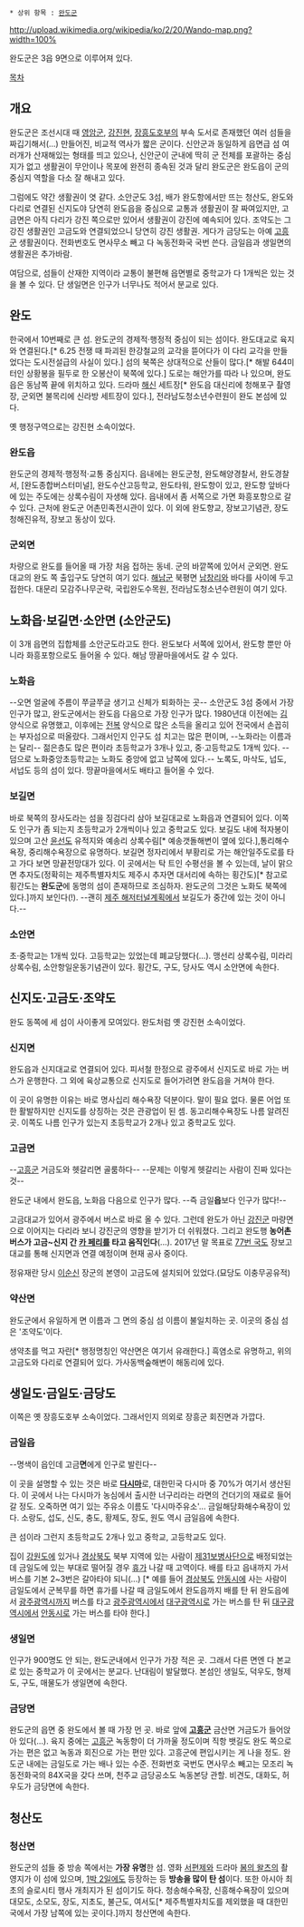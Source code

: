 * 상위 항목 : [[완도군]]

http://upload.wikimedia.org/wikipedia/ko/2/20/Wando-map.png?width=100%

완도군은 3읍 9면으로 이루어져 있다.

[[목차]]

== 개요 ==
완도군은 조선시대 때 [[영암군]], [[강진군|강진현]], [[장흥군|장흥도호부]]의 부속 도서로 존재했던 여러 섬들을 짜깁기해서(...) 만들어진, 비교적 역사가 짧은 군이다. 신안군과 동일하게 읍면급 섬 여러개가 산재해있는 형태를 띄고 있으나, 신안군이 군내에 딱히 군 전체를 포괄하는 중심지가 없고 생활권이 무안이나 목포에 완전히 종속된 것과 달리 완도군은 완도읍이 군의 중심지 역할을 다소 잘 해내고 있다.

그럼에도 약간 생활권이 엿 같다. 소안군도 3섬, 배가 완도항에서만 뜨는 청산도, 완도와 다리로 연결된 신지도야 당연히 완도읍을 중심으로 교통과 생활권이 잘 짜여있지만, 고금면은 아직 다리가 강진 쪽으로만 있어서 생활권이 강진에 예속되어 있다. 조약도는 그 강진 생활권인 고금도와 연결되었으니 당연히 강진 생활권. 게다가 금당도는 아예 [[고흥군]] 생활권이다. 전화번호도 면사무소 빼고 다 녹동전화국 국번 쓴다. 금일읍과 생일면의 생활권은 추가바람.

여담으로, 섬들이 산재한 지역이라 교통이 불편해 읍면별로 중학교가 다 1개씩은 있는 것을 볼 수 있다. 단 생일면은 인구가 너무나도 적어서 분교로 있다.

== 완도 ==
한국에서 10번째로 큰 섬. 완도군의 경제적·행정적 중심이 되는 섬이다. 완도대교로 육지와 연결된다.[* 6.25 전쟁 때 파괴된 한강철교의 교각을 뜯어다가 이 다리 교각을 만들었다는 도시전설급의 사실이 있다.] 섬의 북쪽은 상대적으로 산들이 많다.[* 해발 644미터인 상황봉을 필두로 한 오봉산이 북쪽에 있다.] 도로는 해안가를 따라 나 있으며, 완도읍은 동남쪽 끝에 위치하고 있다. 드라마 [[해신]] 세트장[* 완도읍 대신리에 청해포구 촬영장, 군외면 불목리에 신라방 세트장이 있다.], 전라남도청소년수련원이 완도 본섬에 있다.

옛 행정구역으로는 강진현 소속이었다.

=== 완도읍 ===
완도군의 경제적·행정적·교통 중심지다. 읍내에는 완도군청, 완도해양경찰서, 완도경찰서, [완도종합버스터미널], 완도수산고등학교, 완도타워, 완도항이 있고, 완도항 앞바다에 있는 주도에는 상록수림이 자생해 있다. 읍내에서 좀 서쪽으로 가면 화흥포항으로 갈 수 있다. 근처에 완도군 어촌민족전시관이 있다. 이 외에 완도향교, 장보고기념관, 장도 청해진유적, 장보고 동상이 있다.

=== 군외면 ===
차량으로 완도를 들어올 때 가장 처음 접하는 동네. 군의 바깥쪽에 있어서 군외면. 완도대교의 완도 쪽 출입구도 당연히 여기 있다. [[해남군]] 북평면 [[남창]]리와 바다를 사이에 두고 접한다. 대문리 모감주나무군락, 국립완도수목원, 전라남도청소년수련원이 여기 있다.

== 노화읍·보길면·소안면 (소안군도) ==
이 3개 읍면의 집합체를 소안군도라고도 한다. 완도보다 서쪽에 있어서, 완도항 뿐만 아니라 화흥포항으로도 들어올 수 있다. 해남 땅끝마을에서도 갈 수 있다.

=== 노화읍 ===
--오면 얼굴에 주름이 쭈글쭈글 생기고 신체가 퇴화하는 곳--
소안군도 3섬 중에서 가장 인구가 많고, 완도군에서는 완도읍 다음으로 가장 인구가 많다. 1980년대 이전에는 [[김]] 양식으로 유명했고, 이후에는 [[전복]] 양식으로 많은 소득을 올리고 있어 전국에서 손꼽히는 부자섬으로 떠올랐다. 그래서인지 인구도 섬 치고는 많은 편이며, --노화라는 이름과는 달리-- 젊은층도 많은 편이라 초등학교가 3개나 있고, 중·고등학교도 1개씩 있다. --덤으로 노화중앙초등학교는 노화도 중앙에 없고 남쪽에 있다.-- 노록도, 마삭도, 넙도, 서넙도 등의 섬이 있다. 땅끝마을에서도 배타고 들어올 수 있다.

=== 보길면 ===
바로 북쪽의 장사도라는 섬을 징검다리 삼아 보길대교로 노화읍과 연결되어 있다. 이쪽도 인구가 좀 되는지 초등학교가 2개씩이나 있고 중학교도 있다. 보길도 내에 적자봉이 있으며 고산 [[윤선도]] 유적지와 예송리 상록수림[* 예송갯돌해변이 옆에 있다.],통리해수욕장, 중리해수욕장으로 유명하다.
보길면 정자리에서 부황리로 가는 해안일주도로를 타고 가다 보면 망끝전망대가 있다. 이 곳에서는 탁 트인 수평선을 볼 수 있는데, 날이 맑으면 추자도(정확히는 제주특별자치도 제주시 추자면 대서리에 속하는 횡간도)[* 참고로 횡간도는 '''완도군'''에 동명의 섬이 존재하므로 조심하자. 완도군의 그것은 노화도 북쪽에 있다.]까지 보인다(!). --괜히 [[호남~제주간 고속철도(안)|제주 해저터널]]계획에서 보길도가 중간에 있는 것이 아니다.--

=== 소안면 ===
초·중학교는 1개씩 있다. 고등학교는 있었는데 폐교당했다(...). 맹선리 상록수림, 미라리 상록수림, 소안항일운동기념관이 있다. 횡간도, 구도, 당사도 역시 소안면에 속한다.

== 신지도·고금도·조약도 ==
완도 동쪽에 세 섬이 사이좋게 모여있다. 완도처럼 옛 강진현 소속이었다.

=== 신지면 ===
완도읍과 신지대교로 연결되어 있다. 피서철 한정으로 광주에서 신지도로 바로 가는 버스가 운행한다. 그 외에 육상교통으로 신지도로 들어가려면 완도읍을 거쳐야 한다.

이 곳이 유명한 이유는 바로 명사십리 해수욕장 덕분이다. 말이 필요 없다. 물론 어업 또한 활발하지만 신지도를 상징하는 것은 관광업이 된 셈. 동고리해수욕장도 나름 알려진 곳. 이쪽도 나름 인구가 있는지 초등학교가 2개나 있고 중학교도 있다.

=== 고금면 ===
--[[고흥군]] 거금도와 헷갈리면 골룸하다-- --문제는 이렇게 헷갈리는 사람이 진짜 있다는 것--

완도군 내에서 완도읍, 노화읍 다음으로 인구가 많다. --즉 금일'''읍'''보다 인구가 많다!--

고금대교가 있어서 광주에서 버스로 바로 올 수 있다. 그런데 완도가 아닌 [[강진군]] 마량면으로 이어지는 다리라 보니 강진군의 영향을 받기가 더 쉬워졌다. 그리고 완도행 '''농어촌버스가 고금~신지 간 [[카 페리]]를 타고 움직인다'''(...). 2017년 말 목표로 [[77번 국도]] 장보고대교를 통해 신지면과 연결 예정이며 현재 공사 중이다.

정유재란 당시 [[이순신]] 장군의 본영이 고금도에 설치되어 있었다.(묘당도 이충무공유적)

=== 약산면 ===
완도군에서 유일하게 면 이름과 그 면의 중심 섬 이름이 불일치하는 곳. 이곳의 중심 섬은 '조약도'이다.

생약초를 먹고 자란[* 행정명칭인 약산면은 여기서 유래한다.] 흑염소로 유명하고, 위의 고금도와 다리로 연결되어 있다. 가사동백숲해변이 해동리에 있다.

== 생일도·금일도·금당도 ==
이쪽은 옛 장흥도호부 소속이었다. 그래서인지 의외로 장흥군 회진면과 가깝다.

=== 금일읍 ===
--명색이 읍인데 고금'''면'''에게 인구로 발린다--

이 곳을 설명할 수 있는 것은 바로 '''[[다시마]]'''로, 대한민국 다시마 중 70%가 여기서 생산된다. 이 곳에서 나는 다시마가 농심에서 출시한 너구리라는 라면의 건더기의 재료로 들어갈 정도. 오죽하면 여기 있는 주유소 이름도 '다시마주유소'... 금일해당화해수욕장이 있다. 소랑도, 섭도, 신도, 충도, 황제도, 장도, 원도 역시 금일읍에 속한다.

큰 섬이라 그런지 초등학교도 2개나 있고 중학교, 고등학교도 있다.

집이 [[강원도]]에 있거나 [[경상북도]] 북부 지역에 있는 사람이 [[제31보병사단]]으로 배정되었는데 금일도에 있는 부대로 떨어질 경우 [[휴가]] 나갈 때 고역이다. 배를 타고 읍내까지 가서 버스를 기본 2~3번은 갈아타야 되니(...) [* 예를 들어 [[경상북도]] [[안동시]]에 사는 사람이 금일도에서 군복무를 하면 휴가를 나갈 때 금일도에서 완도읍까지 배를 탄 뒤 완도읍에서 [[광주광역시]]까지 버스를 타고 [[광주광역시]]에서 [[대구광역시]]로 가는 버스를 탄 뒤 [[대구광역시]]에서 [[안동시]]로 가는 버스를 타야 한다.]

=== 생일면 ===
인구가 900명도 안 되는, 완도군내에서 인구가 가장 적은 곳. 그래서 다른 면엔 다 본교로 있는 중학교가 이 곳에서는 분교다. 난대림이 발달했다. 본섬인 생일도, 덕우도, 형제도, 구도, 매물도가 생일면에 속한다.

=== 금당면 ===
완도군의 읍면 중 완도에서 볼 때 가장 먼 곳. 바로 앞에 '''[[고흥군]]''' 금산면 거금도가 들어앉아 있다(...). 육지 중에는 [[고흥군]] 녹동항이 더 가까울 정도이며 직항 뱃길도 완도 쪽으로 가는 편은 없고 녹동과 회진으로 가는 편만 있다. 고흥군에 편입시키는 게 나을 정도. 완도군 내에는 금일도로 가는 배나 있는 수준. 전화번호 국번도 면사무소 빼고는 모조리 녹동전화국의 84X국을 갖다 쓰며, 천주교 금당공소도 녹동본당 관할. 비견도, 대화도, 허우도가 금당면에 속한다.

== 청산도 ==
=== 청산면 ===
완도군의 섬들 중 방송 쪽에서는 '''가장 유명'''한 섬. 영화 [[서편제]]와 드라마 [[봄의 왈츠]]의 촬영지가 이 섬에 있으며, [[1박 2일]]에도 등장하는 등 '''방송을 많이 탄 섬'''이다. 또한 아시아 최초의 슬로시티 행사 개최지가 된 섬이기도 하다. 청송해수욕장, 신흥해수욕장이 있으며 대모도, 소모도, 장도, 지초도, 불근도, 여서도[* 제주특별자치도를 제외했을 때 대한민국에서 가장 남쪽에 있는 곳이다.]까지 청산면에 속한다.
